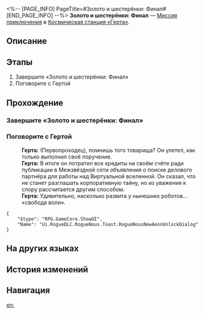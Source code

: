 <%-- [PAGE_INFO]
PageTitle=#Золото и шестерёнки: Финал#
[END_PAGE_INFO] --%>
{{Дополнить|Диалоги.}}
{{Миссия Инфобокс
|id              = 8016105
|Название        = 
|Изображение     = Миссия Золото и шестерёнки Финал.png
|Тип             = Миссия приключения
|Событие         = 
|Глава           = 
|Условия         = Завершена [[Миссия приключения]] «[[Золото и шестерёнки: Секреты КММ II]]»
|Персонажи       = Герта; Первопроходец
|СтартЛокация    = [[Космическая станция «Герта»]] — [[Офис Герты]]
|Мир             = Космическая станция «Герта»
|Предыдущая      = Золото и шестерёнки: Секреты КММ II
|Следующая       = 
|Награды         = Кредиты*5 000
}}
'''Золото и шестерёнки: Финал''' — [[Миссия приключения]] в [[Космическая станция «Герта»]].

==Описание==
{{Описание|<!--официальное описание из Перекрёстка судеб-->}}

==Этапы==
# Завершите «Золото и шестерёнки: Финал»
# Поговорите с Гертой

==Прохождение==
{{Дополнить}}
===Завершите «Золото и шестерёнки: Финал»===
{{Описание миссии|тип=Миссия приключения|локация=Офис Герты|Ёмкость памяти Виртуальной вселенной оказалась более ограниченной, чем предполагала Герта! Лимит сохранения данных почти достигнут, и вселенная вот-вот перестанет работать. Герта собирается подвести итоги вашей с ней совместной работы и спешит сохранить все предыдущие данные об Эонах. Подведите итоги этого испытания - ещё раз узрите великолепие Эонов.}}
{{Диалог Начало}}
{{Диалог Конец}}

===Поговорите с Гертой===
{{Описание миссии|тип=Миссия приключения|локация=Офис Герты|Всё закончилось. Пока вы всё ещё пребываете в шоке от данных Нус, Герта зовёт вас... Кажется, она заметила нечто необычное - у маленького робота развилась свобода воли.}}
{{Диалог Начало}}
:'''Герта:''' (Первопроходец), помнишь того товарища? Он улетел, как только выполнил своё поручение.
:'''Герта:''' В итоге он потратил все кредиты на своём счёте ради публикации в Межзвёздной сети объявления о поиске делового партнёра для работы над Виртуальной вселенной. Он сказал, что не станет разглашать корпоративную тайну, но из уважения к спору рассчитается другим способом.
:'''Герта:''' Удивительно, насколько развита у нынешних роботов... «свобода воли».
<pre>{
	"$type": "RPG.GameCore.ShowUI",
	"Name": "Ui.RogueDLC.RogueNous.Toast.RogueNousNewAeonUnlockDialog"
}</pre>
{{Диалог Конец}}

==На других языках==
{{На других языках
|en   = Gold and Gears: Finale
|zhs  = 黄金与机械：终局
|zht  = 黃金與機械：終局
|ja   = 黄金と機械：終局
|ko   = 황금과 기계: 결말
|es   = Oro y maquinaria: final
|fr   = Or et machines&nbsp;: Chapitre final
|ru   = Золото и шестерёнки: Финал
|th   = ทองคำและจักรกล: ตอนจบ
|vi   = Vàng Và Máy Móc: Kết Cục
|de   = Gold und Getriebe: Das Ende
|id   = Emas dan Mesin: Akhir
|pt   = Ouro e Engrenagens: Final
}}

==История изменений==
{{История изменений|3.5}}

==Навигация==
{{Миссия приключения Навбокс|Глава }}

[[en:]]
